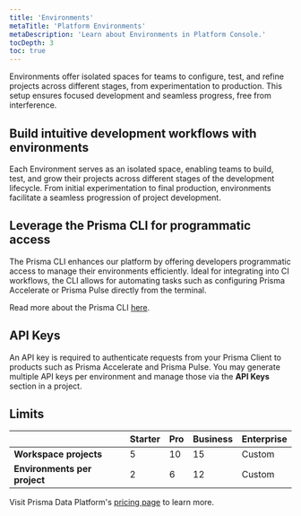 ```yaml
---
title: 'Environments'
metaTitle: 'Platform Environments'
metaDescription: 'Learn about Environments in Platform Console.'
tocDepth: 3
toc: true
---
```


<TopBlock>

Environments offer isolated spaces for teams to configure, test, and refine projects across different stages, from experimentation to production. This setup ensures focused development and seamless progress, free from interference.

</TopBlock>

## Build intuitive development workflows with environments

Each Environment serves as an isolated space, enabling teams to build, test, and grow their projects across different stages of the development lifecycle. From initial experimentation to final production, environments facilitate a seamless progression of project development.

## Leverage the Prisma CLI for programmatic access

The Prisma CLI enhances our platform by offering developers programmatic access to manage their environments efficiently. Ideal for integrating into CI workflows, the CLI allows for automating tasks such as configuring Prisma Accelerate or Prisma Pulse directly from the terminal.

Read more about the Prisma CLI [here](/platform/platform-cli).

## API Keys

An API key is required to authenticate requests from your Prisma Client to products such as Prisma Accelerate and Prisma Pulse. You may generate multiple API keys per environment and manage those via the **API Keys** section in a project.

## **Limits**

|                              | Starter | Pro | Business | Enterprise |
| ---------------------------- | ------- | --- | -------- | ---------- |
| **Workspace projects**       | 5       | 10  | 15       | Custom     |
| **Environments per project** | 2       | 6   | 12       | Custom     |

Visit Prisma Data Platform's [pricing page](https://pris.ly/pricing?utm_source=prisma-docs&utm_medium=docs-site) to learn more.
